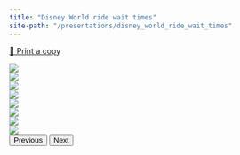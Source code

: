 ```yaml
---
title: "Disney World ride wait times"
site-path: "/presentations/disney_world_ride_wait_times"
---
```


[🏰 Print a copy](../assets/Data_Science_Final_Presentation.pdf)

<div id="carouselExampleIndicators" class="carousel carousel-dark slide" data-bs-ride="carousel" data-bs-interval="false">
<div class="carousel-inner">
  <div class="carousel-item active">
  <img src="../assets/Data_Science_Final_Presentation/slide1.png" class="d-block w-100">
  </div>
  <div class="carousel-item">
  <img src="../assets/Data_Science_Final_Presentation/slide2.png" class="d-block w-100">
  </div>
  <div class="carousel-item">
  <img src="../assets/Data_Science_Final_Presentation/slide3.png" class="d-block w-100">
  </div>
  <div class="carousel-item">
  <img src="../assets/Data_Science_Final_Presentation/slide4.png" class="d-block w-100">
  </div>
  <div class="carousel-item">
  <img src="../assets/Data_Science_Final_Presentation/slide5.png" class="d-block w-100">
  </div>
  <div class="carousel-item">
  <img src="../assets/Data_Science_Final_Presentation/slide6.png" class="d-block w-100">
  </div>
  <div class="carousel-item">
  <img src="../assets/Data_Science_Final_Presentation/slide7.png" class="d-block w-100">
  </div>
  <div class="carousel-item">
  <img src="../assets/Data_Science_Final_Presentation/slide8.png" class="d-block w-100">
  </div>
</div>
<button class="carousel-control-prev" type="button" data-bs-target="#carouselExampleIndicators" data-bs-slide="prev">
  <span class="carousel-control-prev-icon" aria-hidden="true"></span>
  <span class="visually-hidden">Previous</span>
</button>
<button class="carousel-control-next" type="button" data-bs-target="#carouselExampleIndicators" data-bs-slide="next">
  <span class="carousel-control-next-icon" aria-hidden="true"></span>
  <span class="visually-hidden">Next</span>
</button>
</div>
